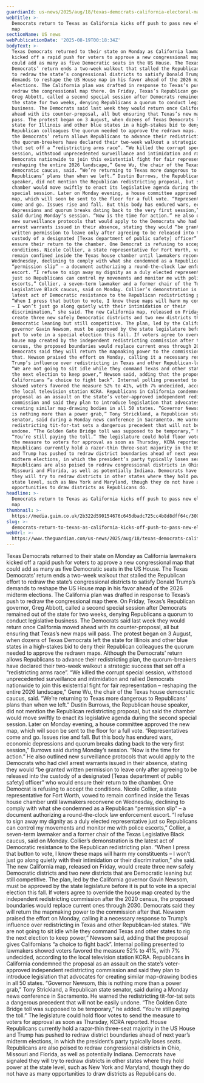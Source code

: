 ```yaml
---
guardianId: us-news/2025/aug/18/texas-democrats-california-electoral-maps-redistricting
webTitle: >-
  Democrats return to Texas as California kicks off push to pass new electoral
  map
sectionName: US news
webPublicationDate: '2025-08-19T00:18:34Z'
bodyText: >-
  Texas Democrats returned to their state on Monday as California lawmakers
  kicked off a rapid push for voters to approve a new congressional map that
  could add as many as five Democratic seats in the US House. The Texas
  Democrats’ return ends a two-week walkout that stalled the Republican effort
  to redraw the state’s congressional districts to satisfy Donald Trump’s
  demands to reshape the US House map in his favor ahead of the 2026 midterm
  elections. The California plan was drafted in response to Texas’s push to
  redraw the congressional map there. On Friday, Texas’s Republican governor,
  Greg Abbott, called a second special session after Democrats remained out of
  the state for two weeks, denying Republicans a quorum to conduct legislative
  business. The Democrats said last week they would return once California moved
  ahead with its counter-proposal, all but ensuring that Texas’s new maps will
  pass. The protest began on 3 August, when dozens of Texas Democrats left the
  state for Illinois and other blue states in a high-stakes bid to deny their
  Republican colleagues the quorum needed to approve the redrawn maps. Although
  the Democrats’ return allows Republicans to advance their redistricting plan,
  the quorum-breakers have declared their two-week walkout a strategic success
  that set off a “redistricting arms race”. “We killed the corrupt special
  session, withstood unprecedented surveillance and intimidation and rallied
  Democrats nationwide to join this existential fight for fair representation –
  reshaping the entire 2026 landscape,” Gene Wu, the chair of the Texas house
  democratic caucus, said. “We’re returning to Texas more dangerous to
  Republicans’ plans than when we left.” Dustin Burrows, the Republican house
  speaker, did not mention the Republican redistricting proposal, but said the
  chamber would move swiftly to enact its legislative agenda during the second
  special session. Later on Monday evening, a house committee approved the new
  map, which will soon be sent to the floor for a full vote. “Representatives
  come and go. Issues rise and fall. But this body has endured wars, economic
  depressions and quorum breaks dating back to the very first session,” Burrows
  said during Monday’s session. “Now is the time for action.” He also outlined
  new surveillance protocols that would apply to the Democrats who had civil
  arrest warrants issued in their absence, stating they would “be granted
  written permission to leave only after agreeing to be released into the
  custody of a designated [Texas department of public safety] officer” who would
  ensure their return to the chamber. One Democrat is refusing to accept the
  conditions. Nicole Collier, a state representative for Fort Worth, vowed to
  remain confined inside the Texas house chamber until lawmakers reconvene on
  Wednesday, declining to comply with what she condemned as a Republican
  “permission slip” – a document authorizing a round-the-clock law enforcement
  escort. “I refuse to sign away my dignity as a duly elected representative
  just so Republicans can control my movements and monitor me with police
  escorts,” Collier, a seven-term lawmaker and a former chair of the Texas
  Legislative Black caucus, said on Monday. Collier’s demonstration is the
  latest act of Democratic resistance to the Republican redistricting plan.
  “When I press that button to vote, I know these maps will harm my constituents
  – I won’t just go along quietly with their intimidation or their
  discrimination,” she said. The new California map, released on Friday, would
  create three new safely Democratic districts and two new districts that are
  Democratic leaning but still competitive. The plan, led by the California
  governor Gavin Newsom, must be approved by the state legislature before it is
  put to vote in a special election this fall. If voters agree to override the
  house map created by the independent redistricting commission after the 2020
  census, the proposed boundaries would replace current ones through 2030.
  Democrats said they will return the mapmaking power to the commission after
  that. Newsom praised the effort on Monday, calling it a necessary response to
  Trump’s influence over redistricting in Texas and other Republican-led states.
  “We are not going to sit idle while they command Texas and other states to rig
  the next election to keep power,” Newsom said, adding that the proposal gives
  Californians “a choice to fight back”. Internal polling presented to lawmakers
  showed voters favored the measure 52% to 41%, with 7% undecided, according to
  the local television station KCRA. Republicans in California condemned the
  proposal as an assault on the state’s voter-approved independent redistricting
  commission and said they plan to introduce legislation that advocates for
  creating similar map-drawing bodies in all 50 states. “Governor Newsom, this
  is nothing more than a power grab,” Tony Strickland, a Republican state
  senator, said during a Monday news conference in Sacramento. He warned the
  redistricting tit-for-tat sets a dangerous precedent that will not be easily
  undone. “The Golden Gate Bridge toll was supposed to be temporary,” he added.
  “You’re still paying the toll.” The legislature could hold floor votes to send
  the measure to voters for approval as soon as Thursday, KCRA reported. House
  Republicans currently hold a razor-thin three-seat majority in the US House
  and Trump has pushed to redraw district boundaries ahead of next year’s
  midterm elections, in which the president’s party typically loses seats.
  Republicans are also poised to redraw congressional districts in Ohio,
  Missouri and Florida, as well as potentially Indiana. Democrats have signaled
  they will try to redraw districts in other states where they hold power at the
  state level, such as New York and Maryland, though they do not have as many
  opportunities to draw districts as Republicans do.
headline: >-
  Democrats return to Texas as California kicks off push to pass new electoral
  map
thumbnail: >-
  https://media.guim.co.uk/2b322d590154676c645dbadc725cc4b8d8dff64c/300_0_3000_2400/500.jpg
slug: >-
  democrats-return-to-texas-as-california-kicks-off-push-to-pass-new-electoral-map
webUrl: >-
  https://www.theguardian.com/us-news/2025/aug/18/texas-democrats-california-electoral-maps-redistricting
---
```

Texas Democrats returned to their state on Monday as California lawmakers kicked off a rapid push for voters to approve a new congressional map that could add as many as five Democratic seats in the US House. The Texas Democrats’ return ends a two-week walkout that stalled the Republican effort to redraw the state’s congressional districts to satisfy Donald Trump’s demands to reshape the US House map in his favor ahead of the 2026 midterm elections. The California plan was drafted in response to Texas’s push to redraw the congressional map there. On Friday, Texas’s Republican governor, Greg Abbott, called a second special session after Democrats remained out of the state for two weeks, denying Republicans a quorum to conduct legislative business. The Democrats said last week they would return once California moved ahead with its counter-proposal, all but ensuring that Texas’s new maps will pass. The protest began on 3 August, when dozens of Texas Democrats left the state for Illinois and other blue states in a high-stakes bid to deny their Republican colleagues the quorum needed to approve the redrawn maps. Although the Democrats’ return allows Republicans to advance their redistricting plan, the quorum-breakers have declared their two-week walkout a strategic success that set off a “redistricting arms race”. “We killed the corrupt special session, withstood unprecedented surveillance and intimidation and rallied Democrats nationwide to join this existential fight for fair representation – reshaping the entire 2026 landscape,” Gene Wu, the chair of the Texas house democratic caucus, said. “We’re returning to Texas more dangerous to Republicans’ plans than when we left.” Dustin Burrows, the Republican house speaker, did not mention the Republican redistricting proposal, but said the chamber would move swiftly to enact its legislative agenda during the second special session. Later on Monday evening, a house committee approved the new map, which will soon be sent to the floor for a full vote. “Representatives come and go. Issues rise and fall. But this body has endured wars, economic depressions and quorum breaks dating back to the very first session,” Burrows said during Monday’s session. “Now is the time for action.” He also outlined new surveillance protocols that would apply to the Democrats who had civil arrest warrants issued in their absence, stating they would “be granted written permission to leave only after agreeing to be released into the custody of a designated [Texas department of public safety] officer” who would ensure their return to the chamber. One Democrat is refusing to accept the conditions. Nicole Collier, a state representative for Fort Worth, vowed to remain confined inside the Texas house chamber until lawmakers reconvene on Wednesday, declining to comply with what she condemned as a Republican “permission slip” – a document authorizing a round-the-clock law enforcement escort. “I refuse to sign away my dignity as a duly elected representative just so Republicans can control my movements and monitor me with police escorts,” Collier, a seven-term lawmaker and a former chair of the Texas Legislative Black caucus, said on Monday. Collier’s demonstration is the latest act of Democratic resistance to the Republican redistricting plan. “When I press that button to vote, I know these maps will harm my constituents – I won’t just go along quietly with their intimidation or their discrimination,” she said. The new California map, released on Friday, would create three new safely Democratic districts and two new districts that are Democratic leaning but still competitive. The plan, led by the California governor Gavin Newsom, must be approved by the state legislature before it is put to vote in a special election this fall. If voters agree to override the house map created by the independent redistricting commission after the 2020 census, the proposed boundaries would replace current ones through 2030. Democrats said they will return the mapmaking power to the commission after that. Newsom praised the effort on Monday, calling it a necessary response to Trump’s influence over redistricting in Texas and other Republican-led states. “We are not going to sit idle while they command Texas and other states to rig the next election to keep power,” Newsom said, adding that the proposal gives Californians “a choice to fight back”. Internal polling presented to lawmakers showed voters favored the measure 52% to 41%, with 7% undecided, according to the local television station KCRA. Republicans in California condemned the proposal as an assault on the state’s voter-approved independent redistricting commission and said they plan to introduce legislation that advocates for creating similar map-drawing bodies in all 50 states. “Governor Newsom, this is nothing more than a power grab,” Tony Strickland, a Republican state senator, said during a Monday news conference in Sacramento. He warned the redistricting tit-for-tat sets a dangerous precedent that will not be easily undone. “The Golden Gate Bridge toll was supposed to be temporary,” he added. “You’re still paying the toll.” The legislature could hold floor votes to send the measure to voters for approval as soon as Thursday, KCRA reported. House Republicans currently hold a razor-thin three-seat majority in the US House and Trump has pushed to redraw district boundaries ahead of next year’s midterm elections, in which the president’s party typically loses seats. Republicans are also poised to redraw congressional districts in Ohio, Missouri and Florida, as well as potentially Indiana. Democrats have signaled they will try to redraw districts in other states where they hold power at the state level, such as New York and Maryland, though they do not have as many opportunities to draw districts as Republicans do.
